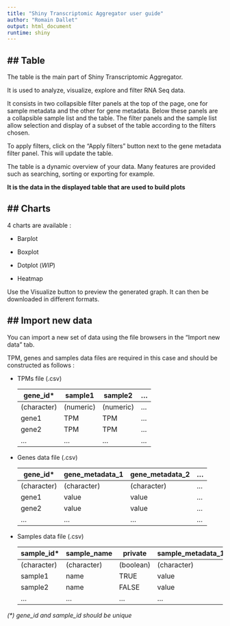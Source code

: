 ```yaml
---
title: "Shiny Transcriptomic Aggregator user guide"
author: "Romain Dallet"
output: html_document
runtime: shiny
---
```


## Table
---

The table is the main part of Shiny Transcriptomic Aggregator.

It is used to analyze, visualize, explore and filter RNA Seq data.

It consists in two collapsible filter panels at the top of the page, one for sample metadata and the other for gene metadata. Below these panels are a collapsible sample list and the table. The filter panels and the sample list allow selection and display of a subset of the table according to the filters chosen. 

To apply filters, click on the "Apply filters" button next to the gene metadata filter panel. This will update the table.

The table is a dynamic overview of your data. Many features are provided such as searching, sorting or exporting for example.

**It is the data in the displayed table that are used to build plots**


## Charts
---

4 charts are available :

- Barplot

- Boxplot

- Dotplot (*WIP*)

- Heatmap

Use the Visualize button to preview the generated graph. It can then be downloaded in different formats.


## Import new data
---

You can import a new set of data using the file browsers in the "Import new data" tab.

TPM, genes and samples data files are required in this case and should be constructed as follows :

- TPMs file (.csv)

	| gene_id*    | sample1   | sample2   | ... |
	| ----------- | --------- | ----------| --- |
	| (character) | (numeric) | (numeric) | ... |
	| gene1       | TPM       | TPM       | ... |
	| gene2       | TPM       | TPM       | ... |
	| ...         |  ...      | ...       | ... |

- Genes data file (.csv)

	| gene_id*    | gene_metadata_1 | gene_metadata_2 | ... |
	| ----------- | --------------- | --------------- | --- |
	| (character) | (character)     | (character)     | ... |
	| gene1       | value           | value           | ... |
	| gene2       | value           | value           | ... |
	| ...         |  ...            | ...             | ... |

- Samples data file (.csv)

	| sample_id*  | sample_name | private   | sample_metadata_1 | sample_metadata_2 | ... |
	| ------------| ----------- | --------- | ----------------- | ----------------- | --- |
	| (character) | (character) | (boolean) | (character)       | (character)       | ... |
	| sample1     | name        | TRUE      | value             | value             | ... |
	| sample2     | name        | FALSE     | value             | value             | ... |
	| ...         |  ...        | ...       | ...               | ...               | ... |

*(&ast;) gene_id and sample_id should be unique*
